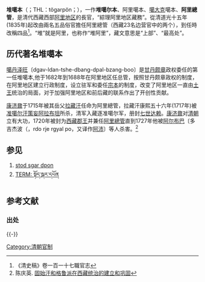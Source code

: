 '''堆噶本'''（{{bo|z=སྟོད་སྒར་དཔོ   |w=sTod-sgar-dpon|  }}；THL：tögarpön；），一作'''堆噶尔本'''、阿里噶本、[[噶大克|噶大克]]噶本、'''阿里總管'''，是清代西藏西部[[阿里地区|阿里地区]]的長官，“綜理阿里地区藏務”。從清道光十五年(1835年)起改由兩名五品俗官擔任阿里總管（西藏23名边营官中的两个），到任時改稱四品<ref>《清史稿》卷一百一十七職官志</ref>。“堆”就是阿里，也称作“堆阿里”，藏文意思是“上部”、“最高处”。

==历代著名堆噶本==
[[噶丹泽旺|噶丹泽旺]]〔dgav-ldan-tshe-dbang-dpal-bzang-boo〕是[[甘丹颇章|甘丹颇章]]政权委任的第一任堆噶本,他于1682年到1688年在阿里地区任总管，按照甘丹颇章政权的制度，在阿里地区建立行政制度，设立驻军和委任[[宗本|宗本]]的制度，改变了阿里地区一直由[[土王|土王]]统治的局面，对于加强阿里地区和前后藏的联系作出了开创性贡献。

[[康济鼐|康济鼐]]于1715年被其岳父[[拉藏汗|拉藏汗]]任命为阿里總管，拉藏汗康熙五十六年(1717年)被[[准噶尔汗|准噶尔汗]][[策妄阿拉布坦|策妄阿拉布坦]]所杀，清军入藏逐准噶尔军，册封[[七世达赖|七世达赖]]。[[康济鼐|康济鼐]]对[[清朝|清朝]]立有大功，1720年被封为[[西藏郡王|西藏郡王]]并兼任[[阿里總管|阿里總管]]直到1727年他被[[阿尔布巴|阿尔布巴]]〔多吉杰波（{{lang|bo|རྡོ་རྗེ་རྒྱལ་པོ་}}，rdo rje rgyal po，又译作[[阿沛|阿沛]]〕等人杀害。<ref>陈庆英. [https://wenku.baidu.com/view/de96c30302020740be1e9bb2.html 固始汗和格鲁派在西藏统治的建立和巩固]</ref>

==参见==
# [http://rywiki.tsadra.org/index.php/stod_sgar_dpon stod sgar dpon] {{Wayback|url=http://rywiki.tsadra.org/index.php/stod_sgar_dpon |date=20171005100942 }}
# [https://web.archive.org/web/20171005151544/http://dictionary.thlib.org/internal_definitions/public_term/185541 TERM: 	སྟོད་སྒར་དཔོན]

==参考文献==
===出处===
{{Reflist}}

{{-}}
{{清代西藏}}



[[Category:清朝官制|Category:清朝官制]]